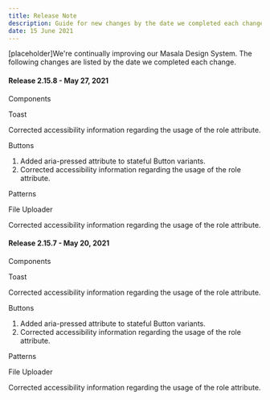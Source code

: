 ```yaml
---
title: Release Note
description: Guide for new changes by the date we completed each change
date: 15 June 2021
---
```


[placeholder]We're continually improving our Masala Design System. The following changes are listed by the date we completed each change.

#### Release 2.15.8 - May 27, 2021

<Heading size="s">Components</Heading>
<br />

<Text appearance="link">Toast</Text>
<br />

Corrected accessibility information regarding the usage of
the role attribute.

<Text appearance="link">Buttons</Text>
<br />

1. Added aria-pressed attribute to stateful Button variants.
2. Corrected accessibility information regarding the usage of
   the role attribute.

<Heading size="s">Patterns</Heading>
<br />

<Text appearance="link">File Uploader</Text>
<br />

Corrected accessibility information regarding the usage of the
role attribute.

#### Release 2.15.7 - May 20, 2021

<Heading size="s">Components</Heading>
<br />

<Text appearance="link">Toast</Text>
<br />

Corrected accessibility information regarding the usage of
the role attribute.

<Text appearance="link">Buttons</Text>
<br />

1. Added aria-pressed attribute to stateful Button variants.
2. Corrected accessibility information regarding the usage of
   the role attribute.

<Heading size="s">Patterns</Heading>
<br />

<Text appearance="link">File Uploader</Text>
<br />

Corrected accessibility information regarding the usage of the
role attribute.
